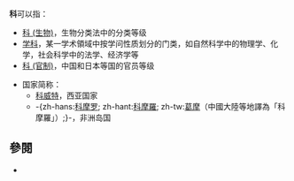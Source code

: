'''科'''可以指：
* [[科_(生物)|科 (生物)]]，生物分类法中的分类等级
* [[学科|学科]]，某一学术領域中按学问性质划分的门类，如自然科学中的物理学、化学，社会科学中的法学、经济学等
* [[科_(官制)|科 (官制)]]，中国和日本等国的官员等级

* 国家简称：
** [[科威特|科威特]]，西亚国家
** -{zh-hans:[[科摩罗|科摩罗]]; zh-hant:[[科摩羅|科摩羅]]; zh-tw:[[葛摩|葛摩]]（中國大陸等地譯為「科摩羅」）;}-，非洲岛国

==參閱==
* {{Lookfrom}}

{{Disambiguation|K|Cat=一字消歧義}}